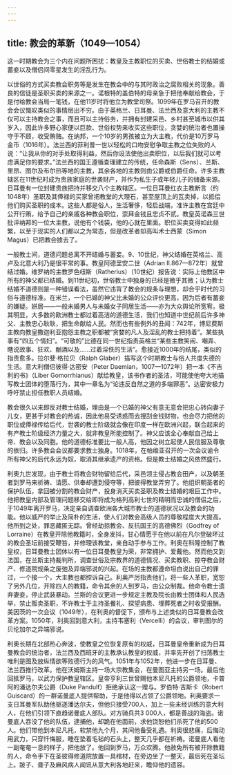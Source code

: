 ```yaml
---
---
---
```

title: 教会的革新（1049—1054）
---




这一时期教会为三个内在问题所困扰：教皇及主教职位的买卖、世俗教士的结婚或蓄妾以及僧侣间零星发生的淫乱行为。

以世俗的方式买卖教会职务等是发生在教会中的与其时政治之腐败相关的现象。善良的信徒是圣职买卖的来源之一。诺根特的盖伯特的母亲急于把他奉献给教会，于是付给教会当局一笔钱，在他11岁时将他立为教堂司祭。1099年在罗马召开的教会会议慨叹类似的事情层出不穷。由于英格兰、日耳曼、法兰西及意大利的主教不仅可以主持教会之事，而且可以主持俗务，并拥有封建采邑、乡村甚至城市以供其岁入，因此许多野心家便以巨款、世俗权势来收买这些职位，贪婪的统治者也置操守于不顾，收受贿赂。在纳邦，一个10岁的男孩被立为大主教，代价是10万罗马金币（1016年）。法兰西的菲利普一世以轻松的口吻安慰争取主教之位失败的人说：“让我从你的对手处取得利益，然后你设法使他出卖职位，以后我们就可以考虑满足你的要求。”法兰西的国王遵循查理建立的传统，任命森斯（Sens）、兰斯、里昂、图尔及布尔热等地的主教，其余各地的主教则由公爵或伯爵任命。许多主教辖区在11世纪时成为贵族家庭的世袭财产，并作为私生子或年轻儿子的储备来源。日耳曼有一位封建贵族把持并移交八个主教辖区。一位日耳曼红衣主教断言（约1048年）圣职及其俸禄的买家曾把教堂的大理石，甚至屋顶上的瓦卖掉，以抵偿他们购买圣职的成本。这些人都是俗人，生活奢侈，轻启战端，准许主教在宫廷中公开行贿，给予自己的亲戚各种教会职位，崇拜金钱且忠贞不贰。教皇英诺森三世批评纳邦的一位大主教，说他有个钱袋，他的心就在里面。职位买卖变得如此频繁，以至于现实的人们都以之为常态，但是改革者却高叫术士西蒙（Simon Magus）已把教会掳去了。

一般教士间，道德问题总离不开结婚与蓄妾。9、10世纪，神父结婚在英格兰、高卢及北意大利乃是很平常的事。教皇阿德里安二世（Adrian Ⅱ.867—872年）就曾结过婚。维罗纳的主教罗色纽斯（Ratherius）（10世纪）报告说：实际上他教区中所有的神父都已结婚。到11世纪初，世俗教士中独身的已经是微乎其微；认为教士结婚不道德则是一种错误看法，虽然它违背了教会的规条与理想，却合乎时代的习俗与道德标准。在米兰，一个已婚的神父比未婚的公众评价更高，因为后者有蓄妾的嫌疑。姘居——一般未婚男人与未婚女子同居生活——亦为大众舆论所宽宥。极其明显，大多数的欧洲教士都过着高洁的道德生活，我们也知道中世纪前后许多神父、主教忠心耿耿，把生命献给人民。然而也有些例外的丑闻：742年，博尼费斯主教向教皇撒迦利亚抱怨主教之职都被“贪婪的凡人及淫乱的教士把持着”。某些执事有“四五个情妇”。“可敬的”比德在同一世纪指责英格兰“某些主教笑闹、嘲弄、瞎说故事、狂欢、酗酒以及……过着淫佚的生活”。愈接近1000年的结尾，类似的指责愈多。拉尔斐·格拉贝（Ralph Glaber）描写这个时期教士与俗人共度失德的生活。意大利僧侣彼得·达密安（Peter Daemian，1007—1072年）把一本《不吉利的书》（Liber Gomorrhianus）献给教皇，该书作者的圣洁，可能使他夸大地描写教士团体的堕落行为，其中一章名为“论违反自然之道的多端罪恶”。达密安极力呼吁禁止担任教职人员结婚。

教会很久以来即反对教士结婚，理由是一个已婚的神父有意无意会把忠心转向妻子儿女，更甚于对教会的热诚，因此他易受诱惑而去搜刮金钱财物，也会尽力把他的职位或俸禄传给后代，世袭的教士阶级就会像在印度一样在欧洲兴起，联合起来的有产教士阶级经济力量之大，就非教皇所能控制了。神父应该全心奉献自己给上帝、教会以及同胞。他的道德标准要比一般人高，他因之树立起使人民信服及尊敬的依归。许多教会会议都要求教士独身。1018年，在帕维亚召开的一次会议谕令所有神父的后代永远为奴，取消其继承遗产的资格。但是教士结婚之风依然盛行。

利奥九世发现，由于教士将教会财物留给后代，采邑领主侵占教会田产，以及朝圣者到罗马来祈祷、请愿、供奉却遭到侵夺等，把彼得教堂弄穷了。他组织朝圣者的保护队伍，拿回被分割的教会财产，投身消灭买卖圣职及教士结婚的艰巨工作中。他把教皇内部及管理问题移交给即将成为格列高利七世的精明而忠诚的僧侣之后，于1049年离开罗马，决定亲自调查欧洲各大城市教士的道德状况以及教会的功能。他以威严的举止及简朴的生活，使人们对教会高级人员的尊敬程度大大提高。他所到之处，罪恶藏匿无踪。曾经劫掠教会、反抗国王的高德佛烈（Godfrey of Lorraine）在教皇开除他教籍时，全身发抖，甘心情愿于在他以前在凡尔登破坏过的教会圣坛前接受鞭笞，并修理该教堂，亲自动手参与工作。利奥在科隆控制了教皇权，日耳曼教士团体以有一位日耳曼教皇为荣，非常拥护、爱戴他。然而他又到法国，在兰斯主持裁判所，调查世俗及宗教界的道德情况、买卖教职、掠夺教会财产、修道院规条之废弛及异端邪说的兴起。在场的主教都遵命坦白说出自己的罪过，一个接一个，大主教也都控诉自己。利奥严厉指责他们，将一些人革职，宽恕了另外几位，开除四人的教籍，命令其余的人到罗马，由公众制裁。他命令教士遗弃妻妾，停止武装暴动。兰斯的会议更进一步规定主教及院长由教士团体和人民选举，禁止贩卖圣职，不许教士于主持圣餐礼、探望病患、埋葬死者之时收受报酬。美因茨的一次会议（1049年），在利奥的督促下，颁布与上述类似的日耳曼教会改革方案。1050年，利奥回到意大利，主持韦塞利（Vercelli）的会议，审判图尔的贝伦加尔之异端邪说。

利奥长期在北部热心奔波，使教皇之位恢复原有的权威，日耳曼皇帝重新成为日耳曼教会的统治者，法兰西及西班牙的主教承认教皇的权威，并率先开创了扫荡教士唯利是图及放纵情欲等败德行为的风气。1051年与1052年，他进一步在日耳曼、法兰西推行改革。他在沃姆斯主持一场大宗教集会，在曼图亚主持另一场。最后他回抵罗马，以武力保护教皇辖区。皇帝亨利三世曾赐他本尼凡托的公爵领地，卡普阿的潘达尔夫公爵（Duke Pandulf）拒绝承认这一赠与。罗伯特·吉斯卡（Robert Guiscard）的一群诺曼底人提供帮助，于是他得以占领了公爵领地。利奥要求一支日耳曼军队助他驱逐潘达尔夫，但他只接受700人，加上一些未经训练的意大利人，在他们引领下直趋诺曼底人部队。对方骑兵共3 000人，都是善战的海盗。诺曼底人吞没了他的队伍，逮捕他，却跪在他面前，求他饶恕他们杀死了他的500人。他们带他到本尼凡托，软禁他九个月，其间他备受礼遇。利奥很悲痛，后悔动用武力，只穿忏悔服，睡在垫着毛毡的石头上，整天几乎都在祈祷。诺曼底人看他一副奄奄一息的样子，把他放了。他回到罗马，万众欢腾。他赦免所有被开除教籍的人，命令手下在圣彼得修道院放置一具棺材，在旁边坐了一整天，最后死在圣坛上。跛子、聋子及麻风病人闻讯从意大利各地赶来，瞻仰他的遗容。